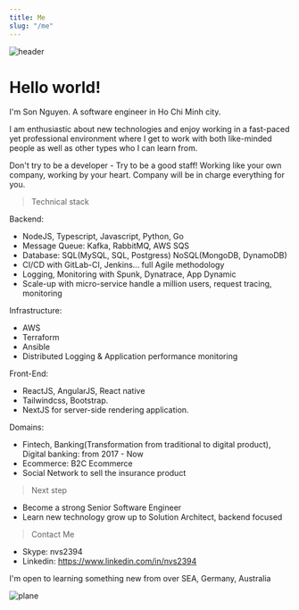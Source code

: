 ---
title: Me
slug: "/me"
---

![header](./sapa-2019.JPG)

# Hello world!

I'm Son Nguyen. A software engineer in Ho Chi Minh city.

I am enthusiastic about new technologies and enjoy working in a fast-paced yet professional environment where I get to work with both like-minded people as well as other types who I can learn from.

Don't try to be a developer - Try to be a good staff! Working like your own company, working by your heart. Company will be in charge everything for you.

> Technical stack

Backend:

- NodeJS, Typescript, Javascript, Python, Go
- Message Queue: Kafka, RabbitMQ, AWS SQS
- Database: SQL(MySQL, SQL, Postgress) NoSQL(MongoDB, DynamoDB)
- CI/CD with GitLab-CI, Jenkins... full Agile methodology
- Logging, Monitoring with Spunk, Dynatrace, App Dynamic
- Scale-up with micro-service handle a million users, request tracing, monitoring

Infrastructure:

- AWS
- Terraform
- Ansible
- Distributed Logging & Application performance monitoring

Front-End:

- ReactJS, AngularJS, React native
- Tailwindcss, Bootstrap.
- NextJS for server-side rendering application.

Domains:

- Fintech, Banking(Transformation from traditional to digital product), Digital banking: from 2017 - Now
- Ecommerce: B2C Ecommerce
- Social Network to sell the insurance product

> Next step

- Become a strong Senior Software Engineer
- Learn new technology grow up to Solution Architect, backend focused

> Contact Me

- Skype: nvs2394
- Linkedin: https://www.linkedin.com/in/nvs2394

I'm open to learning something new from over SEA, Germany, Australia

![plane](./jenius-team.jpeg)
